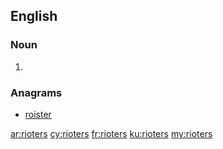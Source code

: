==English==

===Noun===
{{head|en|plural}}

# {{plural of|rioter|lang=en|nocat=1}}

===Anagrams===
* [[roister#English|roister]]

[[ar:rioters]]
[[cy:rioters]]
[[fr:rioters]]
[[ku:rioters]]
[[my:rioters]]